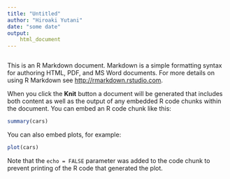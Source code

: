 ```yaml
---
title: "Untitled"
author: "Hiroaki Yutani"
date: "some date"
output:
    html_document
---
```



```r
```

This is an R Markdown document. Markdown is a simple formatting syntax for
authoring HTML, PDF, and MS Word documents. For more details on using R
Markdown see <http://rmarkdown.rstudio.com>.

When you click the **Knit** button a document will be generated that includes
both content as well as the output of any embedded R code chunks within the
document. You can embed an R code chunk like this:

```r
summary(cars)
```

You can also embed plots, for example:

```r
plot(cars)
```

Note that the `echo = FALSE` parameter was added to the code chunk to prevent
printing of the R code that generated the plot.
